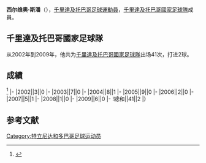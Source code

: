 {{Infobox football biography
|name=西尔维奥·斯潘
|image=Spann, Silvio.jpg
|fullname=Silvio Reinaldo Spann
|birth_date={{Birth date and age|1981|8|21}}
|cityofbirth=[[Couva|Couva]]
|countryofbirth=[[千里達及托巴哥|千里達及托巴哥]]
|height=
|position=[[中场|中场]]
|currentclub=
|years=2000<br/>2001<br/>2001-2002<br/>2002-2030<br/>2003-2004<br/>2004<br/>2005<br/>2006-2007<br/>2007-2010<br/>2010-
|clubs=[[Doc's_Khelwalaas_FC|Doc's Khelwalaas]]<br/>[[W_Connection_FC|W Connection]]<br/>[[佩魯賈足球會|佩魯賈]]<br/>[[SS_Sambenedettese_Calcio|Sambenedettese]]<br/>[[W_Connection_FC|W Connection]]<br/>[[萨格勒布迪纳摩足球俱乐部|薩格勒布戴拿模]]<br/>[[橫濱FC|橫濱FC]]<br/>[[W_Connection_FC|W Connection]]<br/>[[雷克斯汉姆足球俱乐部|域斯咸]]<br/>[[W_Connection_FC|W Connection]]
|caps(goals)=
|nationalyears=2002-2009
|nationalteam=[[千里達及托巴哥國家足球隊|千里達及托巴哥]]
|nationalcaps(goals)=41 (2)
}}
'''西尔维奥·斯潘'''（{{Bd|1981年|8月21日||}}），[[千里達及托巴哥|千里達及托巴哥]][[足球|足球]][[運動員|運動員]]，[[千里達及托巴哥國家足球隊|千里達及托巴哥國家足球隊]]成員。

==千里達及托巴哥國家足球隊==
从2002年到2009年，他共为[[千里達及托巴哥國家足球隊|千里達及托巴哥國家足球隊]]出场41次，打进2球。

==成績==
<ref>{{Cite web |url=http://www.national-football-teams.com/player/6714/Silvio_Spann.html |title=National Football Teams |access-date=2017-01-21 |archive-date=2019-11-23 |archive-url=https://web.archive.org/web/20191123011542/https://www.national-football-teams.com/player/6714/Silvio_Spann.html |dead-url=no }}</ref>
{{Football player national team statistics|TRI}}
|-
|2002||3||0
|-
|2003||7||0
|-
|2004||8||1
|-
|2005||9||0
|-
|2006||2||0
|-
|2007||5||1
|-
|2008||1||0
|-
|2009||6||0
|-
!總和||41||2
|}

==参考文献==
{{Reflist}}

{{Soccer-player-stub}}
{{DEFAULTSORT: Spann, Silvio}}
[[Category:特立尼达和多巴哥足球运动员|Category:特立尼达和多巴哥足球运动员]]